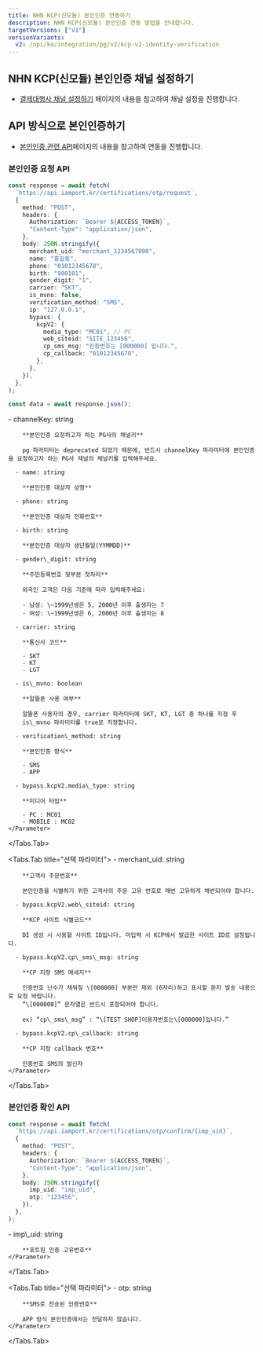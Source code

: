 ```yaml
---
title: NHN KCP(신모듈) 본인인증 연동하기
description: NHN KCP(신모듈) 본인인증 연동 방법을 안내합니다.
targetVersions: ["v1"]
versionVariants:
  v2: /opi/ko/integration/pg/v2/kcp-v2-identity-verification
---
```



## NHN KCP(신모듈) 본인인증 채널 설정하기

- [결제대행사 채널 설정하기](/opi/ko/integration/ready/readme#3-결제대행사-채널-설정하기) 페이지의 내용을 참고하여 채널 설정을 진행합니다.

## API 방식으로 본인인증하기

- [본인인증 관련 API](/api/rest-v1/certification?v=v1)페이지의 내용을 참고하여 연동을 진행합니다.

### 본인인증 요청 API

```ts title="server-side"
const response = await fetch(
  `https://api.iamport.kr/certifications/otp/request`,
  {
    method: "POST",
    headers: {
      Authorization: `Bearer ${ACCESS_TOKEN}`,
      "Content-Type": "application/json",
    },
    body: JSON.stringify({
      merchant_uid: "merchant_1234567890",
      name: "홍길동",
      phone: "01012345678",
      birth: "900101",
      gender_digit: "1",
      carrier: "SKT",
      is_mvno: false,
      verification_method: "SMS",
      ip: "127.0.0.1",
      bypass: {
        kcpV2: {
          media_type: "MC01", // PC
          web_siteid: "SITE_123456",
          cp_sms_msg: "인증번호는 [000000] 입니다.",
          cp_callback: "01012345678",
        },
      },
    }),
  },
);

const data = await response.json();
```

<Tabs>
  <Tabs.Tab title="필수 파라미터">
    <Parameter flatten>
      - channelKey: string

        **본인인증 요청하고자 하는 PG사의 채널키**

        pg 파라미터는 deprecated 되었기 때문에, 반드시 channelKey 파라미터에 본인인증을 요청하고자 하는 PG사 채널의 채널키를 입력해주세요.

      - name: string

        **본인인증 대상자 성명**

      - phone: string

        **본인인증 대상자 전화번호**

      - birth: string

        **본인인증 대상자 생년월일(YYMMDD)**

      - gender\_digit: string

        **주민등록번호 뒷부분 첫차리**

        외국인 고객은 다음 기준에 따라 입력해주세요:

        - 남성: \~1999년생은 5, 2000년 이후 출생자는 7
        - 여성: \~1999년생은 6, 2000년 이후 출생자는 8

      - carrier: string

        **통신사 코드**

        - SKT
        - KT
        - LGT

      - is\_mvno: boolean

        **알뜰폰 사용 여부**

        알뜰폰 사용자의 경우, carrier 파라미터에 SKT, KT, LGT 중 하나를 지정 후
        is\_mvno 파라미터를 true로 지정합니다.

      - verification\_method: string

        **본인인증 방식**

        - SMS
        - APP

      - bypass.kcpV2.media\_type: string

        **미디어 타입**

        - PC : MC01
        - MOBILE : MC02
    </Parameter>
  </Tabs.Tab>

  <Tabs.Tab title="선택 파라미터">
    <Parameter flatten>
      - merchant\_uid: string

        **고객사 주문번호**

        본인인증을 식별하기 위한 고객사의 주문 고유 번호로 매번 고유하게 채번되어야 합니다.

      - bypass.kcpV2.web\_siteid: string

        **KCP 사이트 식별코드**

        DI 생성 시 사용할 사이트 ID입니다. 미입력 시 KCP에서 발급한 사이트 ID로 설정됩니다.

      - bypass.kcpV2.cp\_sms\_msg: string

        **CP 지정 SMS 메세지**

        인증번호 난수가 채워질 \[000000] 부분만 제외 (6자리)하고 표시할 문자 발송 내용으로 요청 바랍니다.
        “\[000000]” 문자열은 반드시 포함되어야 합니다.

        ex) “cp\_sms\_msg” : “\[TEST SHOP]이용자번호는\[000000]입니다.”

      - bypass.kcpV2.cp\_callback: string

        **CP 지정 callback 번호**

        인증번호 SMS의 발신자
    </Parameter>
  </Tabs.Tab>
</Tabs>

### 본인인증 확인 API

```ts title="sever-side"
const response = await fetch(
  `https://api.iamport.kr/certifications/otp/confirm/{imp_uid}`,
  {
    method: "POST",
    headers: {
      Authorization: `Bearer ${ACCESS_TOKEN}`,
      "Content-Type": "application/json",
    },
    body: JSON.stringify({
      imp_uid: "imp_uid",
      otp: "123456",
    }),
  },
);
```

<Tabs>
  <Tabs.Tab title="필수 파라미터">
    <Parameter flatten>
      - imp\_uid: string

        **포트원 인증 고유번호**
    </Parameter>
  </Tabs.Tab>

  <Tabs.Tab title="선택 파라미터">
    <Parameter flatten>
      - otp: string

        **SMS로 전송된 인증번호**

        APP 방식 본인인증에서는 전달하지 않습니다.
    </Parameter>
  </Tabs.Tab>
</Tabs>
